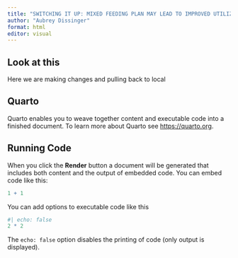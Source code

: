 ```yaml
---
title: "SWITCHING IT UP: MIXED FEEDING PLAN MAY LEAD TO IMPROVED UTILIZATION OF DIETARY PLANT PROTEIN"
author: "Aubrey Dissinger"
format: html
editor: visual
---
```

## Look at this

Here we are making changes and pulling back to local 

## Quarto

Quarto enables you to weave together content and executable code into a finished document. To learn more about Quarto see <https://quarto.org>.

## Running Code

When you click the **Render** button a document will be generated that includes both content and the output of embedded code. You can embed code like this:

```r
1 + 1
```

You can add options to executable code like this

```r
#| echo: false
2 * 2
```

The `echo: false` option disables the printing of code (only output is displayed).
